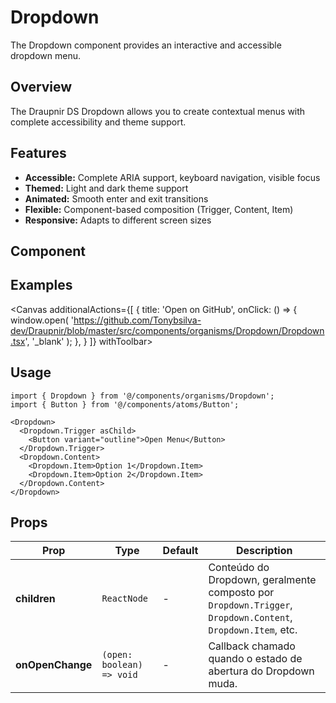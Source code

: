 
<Meta of={DropdownStories} component={Dropdown}/>

# Dropdown

The Dropdown component provides an interactive and accessible dropdown menu.

## Overview

The Draupnir DS Dropdown allows you to create contextual menus with complete accessibility and theme support.

## Features

- **Accessible:** Complete ARIA support, keyboard navigation, visible focus
- **Themed:** Light and dark theme support
- **Animated:** Smooth enter and exit transitions
- **Flexible:** Component-based composition (Trigger, Content, Item)
- **Responsive:** Adapts to different screen sizes

## Component
<Primary />
<Controls />

## Examples
<Canvas additionalActions={[
    {
      title: 'Open on GitHub',
      onClick: () => {
        window.open(
          'https://github.com/Tonybsilva-dev/Draupnir/blob/master/src/components/organisms/Dropdown/Dropdown.tsx',
          '_blank'
        );
      },
    }
  ]}
  withToolbar>
  <Story of={DropdownStories.Test} />
  <Story of={DropdownStories.Basic} />
  <Story of={DropdownStories.WithIcons} />
  <Story of={DropdownStories.WithLabel} />
  <Story of={DropdownStories.Actions} />
</Canvas>

## Usage

```tsx
import { Dropdown } from '@/components/organisms/Dropdown';
import { Button } from '@/components/atoms/Button';

<Dropdown>
  <Dropdown.Trigger asChild>
    <Button variant="outline">Open Menu</Button>
  </Dropdown.Trigger>
  <Dropdown.Content>
    <Dropdown.Item>Option 1</Dropdown.Item>
    <Dropdown.Item>Option 2</Dropdown.Item>
  </Dropdown.Content>
</Dropdown>
```

## Props

<table style={{ width: '100%', borderCollapse: 'collapse', margin: '1.5rem 0' }}>
  <thead>
    <tr style={{ background: '#f7f7fa' }}>
      <th style={{ textAlign: 'left', padding: '8px' }}>Prop</th>
      <th style={{ textAlign: 'left', padding: '8px' }}>Type</th>
      <th style={{ textAlign: 'left', padding: '8px' }}>Default</th>
      <th style={{ textAlign: 'left', padding: '8px' }}>Description</th>
    </tr>
  </thead>
  <tbody>
    <tr>
      <td><b>children</b></td>
      <td><code>ReactNode</code></td>
      <td>-</td>
      <td>Conteúdo do Dropdown, geralmente composto por <code>Dropdown.Trigger</code>, <code>Dropdown.Content</code>, <code>Dropdown.Item</code>, etc.</td>
    </tr>
    <tr>
      <td><b>onOpenChange</b></td>
      <td><code>(open: boolean) =&gt; void</code></td>
      <td>-</td>
      <td>Callback chamado quando o estado de abertura do Dropdown muda.</td>
    </tr>
  </tbody>
</table>

